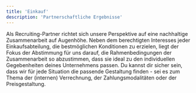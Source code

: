 ```yaml
---
title: 'Einkauf'
description: 'Partnerschaftliche Ergebnisse'
---
```


Als Recruiting-Partner richtet sich unsere Perspektive auf eine nachhaltige Zusammenarbeit auf Augenhöhe. Neben dem berechtigten Interesses
jeder Einkaufsabteilung, die bestmöglichen Konditionen zu erzielen, liegt der Fokus der Abstimmung für uns darauf, die Rahmenbedingungen der 
Zusammenarbeit so abzustimmen, dass sie ideal zu den individuellen Gegebenheiten deines Unternehmens passen. Du kannst dir sicher 
sein, dass wir für jede Situation die passende Gestaltung finden - sei es zum Thema der (internen) Verrechnung, der Zahlungsmodalitäten 
oder der Preisgestaltung. 

[comment]: <> (This is a comment, it will not be included)